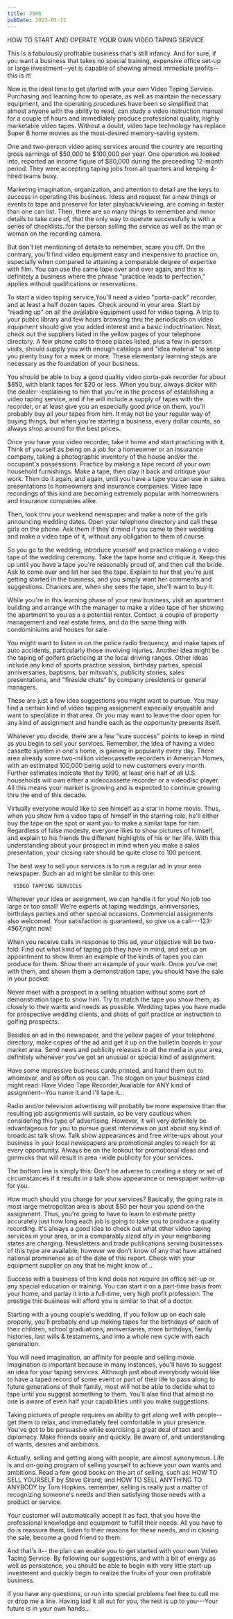 ```yaml
---
title: 3506
pubDate: 2023-01-11
---
```


HOW TO START AND OPERATE YOUR OWN VIDEO TAPING SERVICE

This is a fabulously profitable business that's still infancy.
And for sure, if you want a business that takes no special
training, expensive office set-up or large investment--yet is
capable of showing almost immediate profits--this is it!

Now is the ideal time to get started with your own Video Taping
Service. Purchasing and learning how to operate, as well as
maintain the necessary equipment, and the operating procedures
have been so simplified that almost anyone with the ability to
read, can study a video instruction manual for a couple of hours
and immediately produce professional quality, highly marketable
video tapes. Without a doubt, video tape technology has replace
Super 8 home movies as the most-desired memory-saving system.

One and two-person video aping services around the country are
reporting gross earnings of $50,000 to $100,000 per year. One
operation we looked into, reported an income figure of $80,000
during the preceeding 12-month period. They were accepting taping
jobs from all quarters and keeping 4-hired teams busy.

Marketing imagination, organization, and attention to detail are
the keys to success in operating this business. Ideas and request
for a new things or events to tape and preserve for later
playback/viewing, are coming in faster than one can list. Then,
there are so many things to remember and minor details to take
care of, that the only way to operate successfully is with a
series of checklists..for the person selling the service as well
as the man or woman on the recording camera.

But don't let mentioning of details to remember, scare you off.
On the contrary, you'll find video equipment easy and inexpensive
to practice on, especially when compared to attaining a
comparable degree of expertise with film. You can use the same
tape over and over again, and this is definitely a business where
the phrase "practice leads to perfection," applies without
qualifications or reservations.

To start a video taping service,You'll need a video "porta-pack"
recorder, and at least a half dozen tapes. Check around in your
area. Start by "reading up" on all the available equipment used
for video taping. A trip to your public library and  few hours
browsing thru the periodicals on video equipment should give you
added interest and a basic indoctrination. Next, check out the
suppliers listed in the yellow pages of your telephone directory.
A few phone calls to those places listed, plus a few in-person
visits, should supply you with enough catalogs and "idea
material" to keep you plenty busy for a week or more. These
elementary learning steps are necessary as the foundation of your
business.

You should be able to buy a good quality video porta-pak recorder
for about $850, with blank tapes for $20 or less. When you buy,
always dicker with the dealer--explaining to him that you're in
the process of establishing a video taping service, and if he
will include a supply of tapes with the recorder, or at least
give you an especially good price on them, you'll probably buy
all your tapes from him. It may not be your regular way of buying
things, but when you're starting a business, every dollar counts,
so always shop around for the best prices.

Once you have your video recorder, take it home and start
practicing with it. Think of yourself as being on a job for a
homeowner or an insurance company, taking a photographic
inventory of the house and/or the occupant's possessions.
Practice by making a tape record of your own household
furnishings. Make a tape, then play it back and critique your
work. Then do it again, and again, until you have a tape you can
use in sales presentations to homeowners and insurance companies.
Video tape recordings of this kind are becoming extremely popular
with homeowners and insurance companies alike.

Then, look thru your weekend newspaper and make a note of the
girls announcing wedding dates. Open your telephone directory and
call these girls on the phone. Ask them if they'd mind if you
came to their wedding and make a video tape of it, without any
obligation to them of course.

So you go to the wedding, introduce yourself and practice making
a video tape of the wedding ceremony. Take the tape home and
critique it. Keep this up  until you have a tape you're
reasonably proud of, and then call the bride. Ask to come over
and let her see the tape. Explain to her that you're just getting
started in the business, and you simply want her comments and
suggestions. Chances are, when she sees the tape, she'll want to
buy it.

While you're in this learning phase of your new business, visit
an apartment building and arrange with the manager to make a
video tape of her showing the apartment to you as a a potential
renter. Contact, a couple of property management and real estate
firms, and do the same thing with condominiums and houses for
sale.

You might want to listen in on the police radio frequency, and
make tapes of auto accidents, particularly those involving
injuries. Another idea might be the taping of golfers practicing
at the local driving ranges. Other ideas include any kind of
sports practice session, birthday parties, special anniversaries,
baptisms, bar mitsvah's, publicity stories, sales presentations,
and "fireside chats" by company presidents or general managers.

These are just a few idea suggestions you might want to pursue.
You may find a certain kind of video tapping assignment
especially enjoyable and want to specialize in that area. Or you
may want to leave the door open for any kind of assignment and
handle each as the opportunity presents itself.

Whatever you decide, there are a few "sure success" points to
keep in mind as you begin to sell your services. Remember, the
idea of having a video cassette system in one's home, is gaining
in popularity every day. There area already some two-million
videocassette recorders in American Homes, with an estimated
100,000 being sold to new customers every month. Further
estimates indicate that by 1990, at least one half of all U.S.
households will own either a videocassette recorder or a
videodisc player. All this means your market is growing and is
expected to continue growing thru the end of this decade.

Virtually everyone would like to see himself as a star in home
movie. Thus, when you show him a video tape of himself in the
starring role, he'll either buy the tape on the spot or want you
to make a similar tape for him. Regardless of false modesty,
everyone likes to show pictures of himself, and explain to his
friends the different highlights of his or her life. With this
understanding about your prospect in mind when you make a sales
presentation, your closing rate should be quite close to 100
percent.

The best way to sell your services is to run a regular ad in your
area newspaper. Such an ad might be similar to this one:

      VIDEO TAPPING SERVICES
Whatever your idea or assignment, we can
handle it for you! No job too large or 
too small! We're experts at taping weddings,
anniversaries, birthdays parties and other
special occasions. Commercial assignments
also welcomed. Your satisfaction is guaranteed,
so give us a call---123-4567,right now!  


When you receive calls in response to this ad, your objective
will be two-fold: Find out what kind of taping job they have in
mind, and set up an appointment to show them an example of the
kinds of tapes you can produce for them. Show them an example of
your work. Once you've met with them, and shown them a
demonstration tape, you should have the sale in your pocket.


Never meet with a prospect in a selling situation without some
sort of demonstration tape to show him. Try to match the tape you
show them, as closely to their wants and needs as possible.
Wedding tapes you have made for prospective wedding clients, and
shots of golf practice or instruction to golfing prospects.

Besides an ad in the newspaper, and the yellow pages of your
telephone directory, make copies of the ad and get it up on the
bulletin boards in your market area. Send news and publicity
releases to all the media in your area, definitely whenever
you've got an unusual or special kind of assignment.

Have some impressive business cards printed, and hand them out to
whomever, and as often as you can. The slogan on your business
card might read: Have Video Tape Recorder,Available for ANY kind
of assignment--You name it and I'll tape it...

Radio and/or television advertising will probably be more
expensive than the resulting job assignments will sustain, so be
very cautious when considering this type of advertising. However,
it will very definitely be advantageous for you to pursue guest
interviews on just about any kind of broadcast talk show. Talk
show appearances and free write-ups about your business in your
local newspapers are promotional angles to reach for at every
opportunity. Always be on the lookout for promotional ideas and
gimmicks that will result in area -wide publicity for your
services.

The bottom line is simply this: Don't be adverse to creating a
story or set of circumstances if it results in a talk show
appearance or newspaper write-up for you.

How much should you charge for your services? Basically, the
going rate in most large metropolitan area is about $50 per hour
you spend on the assignment. Thus, you're going to have to learn
to estimate pretty accurately just how long each job is going to
take you to produce a quality recording. It's always a good idea
to check out what other video taping services in your area, or in
a comparably sized city in your neighboring states are charging.
Newsletters and trade publications serving businesses of this
type are available, however we don't know of any that have
attained national prominence as of the date of this report. Check
with your equipment supplier on any that he might know of...

Success with a business of this kind does not require an office
set-up or any special education or training. You can start it on
a part-time basis from your home, and parlay it into a full-time,
very high profit profession. The prestige this business will
afford you is similar to that of a doctor.

Starting with a young couple's wedding, if you follow up on each
sale properly, you'll probably end up making tapes for the
birthdays of each of their children, school graduations,
anniversaries, more birthdays, family histories, last wills &
testaments, and into a whole new cycle with each generation.

You will need imagination, an affinity for people and selling
moxie. Imagination is important because in many instances, you'll
have to suggest an idea for your taping services. Although just
about everybody would like to have a taped record of some event
or part of their life to pass along to future generations of
their family, most will not be able to decide what to tape until
you suggest something to them. You'll also find that almost no
one is aware of even half your capabilities until you make
suggestions.

Taking pictures of people requires an ability to get along well
with people--get them to relax, and immediately feel comfortable
in your presence. You've got to be persuasive while exercising a
great deal of tact and diplomacy. Make friends easily and
quickly. Be aware of, and understanding of wants, desires and
ambitions.

Actually, selling and getting along with people, are almost
synonymous. Life is and on-going program of selling yourself to
achieve your own wants and ambitions. Read a few good books on
the art of selling, such as: HOW TO SELL YOURSELF by Steve
Girard; and HOW TO SELL ANYTHING TO ANYBODY by Tom Hopkins.
remember, selling is really just a matter of recognizing
someone's needs and then satisfying those needs with a product or
service.

Your customer will automatically accept it as fact, that you have
the professional knowledge and equipment to fulfill their needs.
All you have to do is reassure them, listen to their reasons for
these needs, and in closing the sale, become a good friend to
them.

And that's it-- the plan can enable you to get started with your
own Video Taping Service. By following our suggestions, and with
a bit of energy as well as persistence, you should be able to
begin with very little start-up investment and quickly begin to
realize the fruits of your own profitable business.

If you have any questions, or run into special problems feel free
to call me or drop me a line. Having laid it all out for you, the
rest is up to you---Your future is in your own hands...